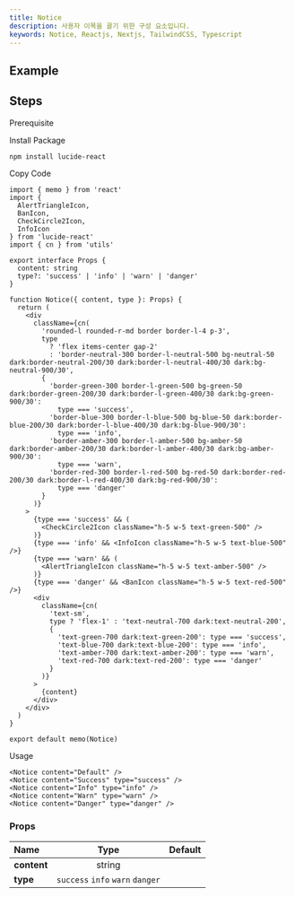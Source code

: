 ```yaml
---
title: Notice
description: 사용자 이목을 끌기 위한 구성 요소입니다.
keywords: Notice, Reactjs, Nextjs, TailwindCSS, Typescript
---
```


## Example

<Storybook url="https://workshop.kidow.me/?path=/docs/components-notice-v1--docs" />

## Steps

<Steps>

<Step>Prerequisite</Step>

<Blocks>
  <LinkBlock icon="utils" name="cn" slug="/utils/cn" />
</Blocks>

<Step>Install Package</Step>

```bash
npm install lucide-react
```

<Step>Copy Code</Step>

```tsx
import { memo } from 'react'
import {
  AlertTriangleIcon,
  BanIcon,
  CheckCircle2Icon,
  InfoIcon
} from 'lucide-react'
import { cn } from 'utils'

export interface Props {
  content: string
  type?: 'success' | 'info' | 'warn' | 'danger'
}

function Notice({ content, type }: Props) {
  return (
    <div
      className={cn(
        'rounded-l rounded-r-md border border-l-4 p-3',
        type
          ? 'flex items-center gap-2'
          : 'border-neutral-300 border-l-neutral-500 bg-neutral-50 dark:border-neutral-200/30 dark:border-l-neutral-400/30 dark:bg-neutral-900/30',
        {
          'border-green-300 border-l-green-500 bg-green-50 dark:border-green-200/30 dark:border-l-green-400/30 dark:bg-green-900/30':
            type === 'success',
          'border-blue-300 border-l-blue-500 bg-blue-50 dark:border-blue-200/30 dark:border-l-blue-400/30 dark:bg-blue-900/30':
            type === 'info',
          'border-amber-300 border-l-amber-500 bg-amber-50 dark:border-amber-200/30 dark:border-l-amber-400/30 dark:bg-amber-900/30':
            type === 'warn',
          'border-red-300 border-l-red-500 bg-red-50 dark:border-red-200/30 dark:border-l-red-400/30 dark:bg-red-900/30':
            type === 'danger'
        }
      )}
    >
      {type === 'success' && (
        <CheckCircle2Icon className="h-5 w-5 text-green-500" />
      )}
      {type === 'info' && <InfoIcon className="h-5 w-5 text-blue-500" />}
      {type === 'warn' && (
        <AlertTriangleIcon className="h-5 w-5 text-amber-500" />
      )}
      {type === 'danger' && <BanIcon className="h-5 w-5 text-red-500" />}
      <div
        className={cn(
          'text-sm',
          type ? 'flex-1' : 'text-neutral-700 dark:text-neutral-200',
          {
            'text-green-700 dark:text-green-200': type === 'success',
            'text-blue-700 dark:text-blue-200': type === 'info',
            'text-amber-700 dark:text-amber-200': type === 'warn',
            'text-red-700 dark:text-red-200': type === 'danger'
          }
        )}
      >
        {content}
      </div>
    </div>
  )
}

export default memo(Notice)
```

<Step>Usage</Step>

```tsx
<Notice content="Default" />
<Notice content="Success" type="success" />
<Notice content="Info" type="info" />
<Notice content="Warn" type="warn" />
<Notice content="Danger" type="danger" />
```

</Steps>

### Props

| Name                    |               Type               | Default |
| :---------------------- | :------------------------------: | :-----: |
| **content**<Required /> |              string              |         |
| **type**                | `success` `info` `warn` `danger` |         |
